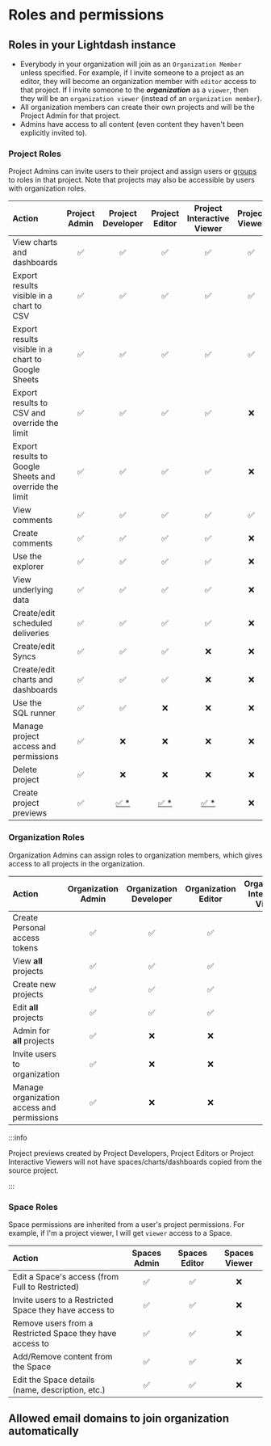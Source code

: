 
# Roles and permissions

## Roles in your Lightdash instance

- Everybody in your organization will join as an `Organization Member` unless specified. For example, if I invite someone to a project as an editor, they will become an organization member with `editor` access to that project. If I invite someone to the **_organization_** as a `viewer`, then they will be an `organization viewer` (instead of an `organization member`).
- All organization members can create their own projects and will be the Project Admin for that project.
- Admins have access to all content (even content they haven't been explicitly invited to).

### Project Roles

Project Admins can invite users to their project and assign users or [groups](/references/groups.mdx) to roles in that project. Note that projects may also be
accessible by users with organization roles.

| Action                                                 | Project Admin |     Project Developer      |       Project Editor       | Project Interactive Viewer | Project Viewer |
| :----------------------------------------------------- | :-----------: | :------------------------: | :------------------------: | :------------------------: | :------------: |
| View charts and dashboards                             |      ✅       |             ✅             |             ✅             |             ✅             |       ✅       |
| Export results visible in a chart to CSV               |      ✅       |             ✅             |             ✅             |             ✅             |       ✅       |
| Export results visible in a chart to Google Sheets     |      ✅       |             ✅             |             ✅             |             ✅             |       ✅       |
| Export results to CSV and override the limit           |      ✅       |             ✅             |             ✅             |             ✅             |       ❌       |
| Export results to Google Sheets and override the limit |      ✅       |             ✅             |             ✅             |             ✅             |       ❌       |
| View comments                                          |      ✅       |             ✅             |             ✅             |             ✅             |       ✅       |
| Create comments                                        |      ✅       |             ✅             |             ✅             |             ✅             |       ❌       |
| Use the explorer                                       |      ✅       |             ✅             |             ✅             |             ✅             |       ❌       |
| View underlying data                                   |      ✅       |             ✅             |             ✅             |             ✅             |       ❌       |
| Create/edit scheduled deliveries                       |      ✅       |             ✅             |             ✅             |             ✅             |       ❌       |
| Create/edit Syncs                                      |      ✅       |             ✅             |             ✅             |             ❌             |       ❌       |
| Create/edit charts and dashboards                      |      ✅       |             ✅             |             ✅             |             ❌             |       ❌       |
| Use the SQL runner                                     |      ✅       |             ✅             |             ❌             |             ❌             |       ❌       |
| Manage project access and permissions                  |      ✅       |             ❌             |             ❌             |             ❌             |       ❌       |
| Delete project                                         |      ✅       |             ❌             |             ❌             |             ❌             |       ❌       |
| Create project previews                                |      ✅       | [✅ \*](#project-previews) | [✅ \*](#project-previews) | [✅ \*](#project-previews) |       ❌       |

### Organization Roles

Organization Admins can assign roles to organization members, which gives access to all projects in the organization.

| Action                                     | Organization Admin | Organization Developer | Organization Editor | Organization Interactive Viewer | Organization Viewer | Organization Member |
| :----------------------------------------- | :----------------: | :--------------------: | :-----------------: | :-----------------------------: | :-----------------: | :-----------------: |
| Create Personal access tokens              |         ✅         |           ✅           |         ✅          |               ✅                |         ✅          |         ✅          |
| View **all** projects                      |         ✅         |           ✅           |         ✅          |               ✅                |         ✅          |         ❌          |
| Create new projects                        |         ✅         |           ✅           |         ✅          |               ✅                |         ❌          |         ❌          |
| Edit **all** projects                      |         ✅         |           ✅           |         ✅          |               ❌                |         ❌          |         ❌          |
| Admin for **all** projects                 |         ✅         |           ❌           |         ❌          |               ❌                |         ❌          |         ❌          |
| Invite users to organization               |         ✅         |           ❌           |         ❌          |               ❌                |         ❌          |         ❌          |
| Manage organization access and permissions |         ✅         |           ❌           |         ❌          |               ❌                |         ❌          |         ❌          |

:::info

<a name="project-previews" class="hidden-anchor"></a>
Project previews created by Project Developers, Project Editors or Project
Interactive Viewers will not have spaces/charts/dashboards copied from the
source project.

:::

### Space Roles

Space permissions are inherited from a user's project permissions. For example, if I'm a project viewer, I will get `viewer` access to a Space.

| Action                                                   | Spaces Admin | Spaces Editor | Spaces Viewer |
| :------------------------------------------------------- | :----------: | :-----------: | :-----------: |
| Edit a Space's access (from Full to Restricted)          |      ✅      |      ✅       |      ❌       |
| Invite users to a Restricted Space they have access to   |      ✅      |      ✅       |      ❌       |
| Remove users from a Restricted Space they have access to |      ✅      |      ✅       |      ❌       |
| Add/Remove content from the Space                        |      ✅      |      ✅       |      ❌       |
| Edit the Space details (name, description, etc.)         |      ✅      |      ✅       |      ❌       |

## Allowed email domains to join organization automatically

<AllowedEmailDomains />
